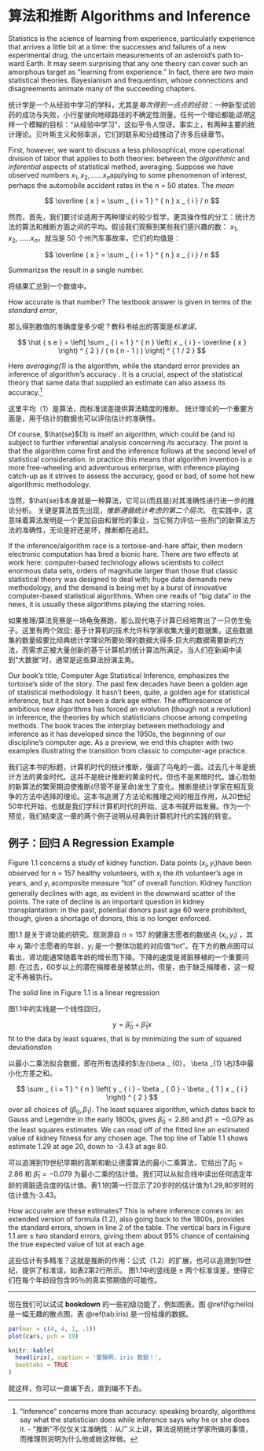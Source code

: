 \mainmatter

# 算法和推断 Algorithms and Inference {#intro}

Statistics is the science of learning from experience, particularly experience that arrives a little bit at a time: the successes and failures of a new experimental drug, the uncertain measurements of an asteroid's path to-ward Earth. It may seem surprising that any one theory can cover such an amorphous target as "learning from experience." In fact, there are *two* main statistical theories. Bayesianism and frequentism, whose connections and disagreements animate many of the succeeding chapters.

统计学是一个从经验中学习的学科，尤其是*每次得到一点点的经验*：一种新型试验药的成功与失败，小行星驶向地球路径的不确定性测量。任何一个理论都能*适用*这样一个模糊的目标：“从经验中学习”，这似乎令人惊讶。事实上，有两种主要的统计理论。贝叶斯主义和频率派，它们的联系和分歧推动了许多后续章节。

First, however, we want to discuss a less philosophical, more operational division of labor that applies to both theories: between the *algorithmic* and *inferential* aspects of statistical method, averaging. Suppose we have observed numbers $x _ { 1 } , x _ { 2 } , \dots . . . x _ { n }$applying to some phenomenon of interest, perhaps the automobile accident rates in the n = 50 states. The *mean*

$$
\overline { x } = \sum _ { i = 1 } ^ { n } x _ { i } / n
$$

然而，首先，我们要讨论适用于两种理论的较少哲学，更具操作性的分工：统计方法的算法和推断方面之间的平均。假设我们观察到某些我们感兴趣的数： $x _ { 1 } , x _ { 2 } , \dots . . . x _ { n }$，就当是 50 个州汽车事故率，它们的均值是：

$$
\overline { x } = \sum _ { i = 1 } ^ { n } x _ { i } / n
$$

Summarizse the result in a single number.

将结果汇总到一个数值中。

How accurate is that number? The textbook answer is given in terms of the *standard error*,

那么得到数值的准确度是多少呢？教科书给出的答案是*标准误*，

$$
\hat { s e } = \left[ \sum _ { i = 1 } ^ { n } \left( x _ { i } - \overline { x } \right) ^ { 2 } / ( n ( n - 1 ) ) \right] ^ { 1 / 2 }
$$

Here *averaging(1)* is the algorithm, while the standard error provides an inference of algorithm's accuracy . It is a crucial, aspect of the statistical theory that same data that supplied an estimate can also assess its accuracy.[^1]

这里平均（1）是算法，而标准误差提供算法精度的推断。 统计理论的一个重要方面是，用于估计的数据也可以评估估计的准确性。

Of course, $\hat{se}$(3) is itself an algorithm, which could be (and is) subject to further inferential analysis concerning *its* accuracy. The point is that the algorithm come first and the inference follows at the second level of statistical consideration. In practice this means that algorithm invention is a more free-wheeling and adventurous enterprise, with inference playing catch-up as it strives to assess the accuracy, good or bad, of some hot new algorithmic methodology.

当然，$\hat{se}$本身就是一种算法，它可以(而且是)对其准确性进行进一步的推论分析。 关键是算法首先出现，*推断遵循统计考虑的第二个层次*。 在实践中，这意味着算法发明是一个更加自由和冒险的事业，当它努力评估一些热门的新算法方法的准确性，无论是好还是坏，推断都在追赶。

If the inference/algorithm race is a tortoise-and-hare affair, then modern electronic computation has bred a bionic hare. There are two effects at work here: computer-based technology allows scientists to collect enormous data sets, orders of magnitude larger than those that classic statistical theory was designed to deal with; huge data demands new methodology, and the demand is being met by a burst of innovative computer-based statistical algorithms. When one reads of “big data” in the news, it is usually these algorithms playing the starring roles.

如果推理/算法竞赛是一场龟兔赛跑，那么现代电子计算已经培育出了一只仿生兔子。这里有两个效应: 基于计算机的技术允许科学家收集大量的数据集，这些数据集的数量级要比经典统计学理论所要处理的数据大得多;巨大的数据需要新的方法，而需求正被大量创新的基于计算机的统计算法所满足。当人们在新闻中读到“大数据”时，通常是这些算法扮演主角。

Our book’s title, Computer Age Statistical Inference, emphasizes the tortoise’s side of the story. The past few decades have been a golden age of statistical methodology. It hasn’t been, quite, a golden age for statistical inference, but it has not been a dark age either. The efflorescence of ambitious new algorithms has forced an evolution (though not a revolution) in inference, the theories by which statisticians choose among competing methods. The book traces the interplay between methodology and inference as it has developed since the 1950s, the beginning of our discipline’s computer age. As a preview, we end this chapter with two examples illustrating the transition from classic to computer-age practice.

我们这本书的标题，计算机时代的统计推断，强调了乌龟的一面。过去几十年是统计方法的黄金时代。这并不是统计推断的黄金时代，但也不是黑暗时代。雄心勃勃的新算法的繁荣期迫使推断(尽管不是革命)发生了变化。推断是统计学家在相互竞争的方法中选择的理论。这本书追溯了方法论和推理之间的相互作用，从20世纪50年代开始，也就是我们学科计算机时代的开始，这本书就开始发展。作为一个预览，我们结束这一章的两个例子说明从经典到计算机时代的实践的转变。	

[^1]: "Inference" concerns more than accuracy: speaking broardly, algorithms say what the statistician does while inference says why he or she does it. - “推断”不仅仅关注准确性：从广义上讲，算法说明统计学家所做的事情，而推理则说明为什么他或她这样做。


## 例子：回归 A Regression Example

Figure 1.1 concerns a study of kidney function. Data points $(x_i, y_i)$have been observed for n = 157 healthy volunteers, with $x_i$ the *i*th volunteer’s age in years, and $y_i$ acomposite measure “tot” of overall function. Kidney function generally declines with age, as evident in the downward scatter of the points. The rate of decline is an important question in kidney transplantation: in the past, potential donors past age 60 were prohibited, though, given a shortage of donors, this is no longer enforced.

图1.1 是关于肾功能的研究。观测源自 $n = 157$ 的健康志愿者的数据点 $(x_i, y_i)$ ，其中 $x_i$ 第*i*个志愿者的年龄，$y_i$ 是一个整体功能的对应值“tot”。在下方的散点图可以看出，肾功能通常随着年龄的增长而下降。下降的速度是肾脏移植的一个重要问题: 在过去，60岁以上的潜在捐赠者是被禁止的，但是，由于缺乏捐赠者，这一规定不再被执行。

The solid line in Figure 1.1 is a linear regression

图1.1中的实线是一个线性回归，

$$
y = \hat { \beta } _ { 0 } + \hat { \beta } _ { 1 } x
$$
fit to the data by least squares, that is by minimizing the sum of squared deviationston

以最小二乘法拟合数据，即在所有选择的$\左(\beta _ {0}， \beta _{1} \右)$中最小化方差之和。

$$
\sum _ { i = 1 } ^ { n } \left( y _ { i } - \beta _ { 0 } - \beta _ { 1 } x _ { i } \right) ^ { 2 }
$$
over all choices of $\left( \beta _ { 0 } , \beta _ { 1 } \right)$. The least squares algorithm, which dates back to Gauss and Legendre in the early 1800s, gives $\hat { \beta } _ { 0 } = 2.86$ and $\hat { \beta } _ {  }1 = -0.079$ as the least squares estimates. We can read off of the fitted line an estimated value of kidney fitness for any chosen age. The top line of Table 1.1 shows estimate 1.29 at age 20, down to -3.43 at age 80.

可以追溯到19世纪早期的高斯和勒让德雷算法的最小二乘算法，它给出了$\hat { \beta } _ { 0 } = 2.86$ 和 $\hat { \beta } _ { 1 } = -0.079$ 为最小二乘的估计值。我们可以从拟合线中读出任何选定年龄的肾脏适合度的估计值。表1.1的第一行显示了20岁时的估计值为1.29,80岁时的估计值为-3.43。

How accurate are these estimates? This is where inference comes in: an extended version of formula (1.2), also going back to the 1800s, provides the standard errors, shown in line 2 of the table. The vertical bars in Figure 1.1 are $\pm$ two standard errors, giving them about 95% chance of containing the true expected value of tot at each age.

这些估计有多精准？这就是推断的作用：公式（1.2）的扩展，也可以追溯到19世纪，提供了标准误，如表2第2行所示。 图1.1中的竖线是 $\pm$ 两个标准误差，使得它们在每个年龄段包含95％的真实预期值的可能性。

---

现在我们可以试试 **bookdown** 的一些初级功能了，例如图表。图 \@ref(fig:hello) 是一幅无趣的散点图，表 \@ref(tab:iris) 是一份枯燥的数据。

```r
par(mar = c(4, 4, 1, .1))
plot(cars, pch = 19)
```

```r
knitr::kable(
  head(iris), caption = '雷猴啊，iris 数据！',
  booktabs = TRUE
)
```

就这样，你可以一直编下去，直到编不下去。

